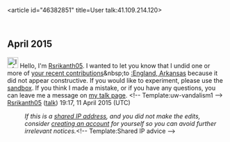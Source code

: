 <article id="46382851" title=User talk:41.109.214.120>
	<talkpage id="46382851" title="User talk:41.109.214.120">

== April 2015 ==
[[File:Information.svg|25px|alt=Information icon]] Hello, I'm [[User:Rsrikanth05|Rsrikanth05]]. I wanted to let you know that I undid one or more of [[Special:Contributions/41.109.214.120|your recent contributions]]&amp;nbsp;to [[:England, Arkansas]] because it did not appear constructive. If you would like to experiment, please use the [[WP:sandbox|sandbox]]. If you think I made a mistake, or if you have any questions, you can leave me a message on [[User_talk:Rsrikanth05|my talk page]]. &lt;!-- Template:uw-vandalism1 --&gt;  [[User:Rsrikanth05|Rsrikanth05]] ([[User talk:Rsrikanth05|talk]]) 19:17, 11 April 2015 (UTC)
:''If this is a [[Network address translation|shared IP address]], and you did not make the edits, consider [[Wikipedia:Why create an account?|creating an account]] for yourself so you can avoid further irrelevant notices.''&lt;!-- Template:Shared IP advice --&gt;
	</talkpage>
</article>